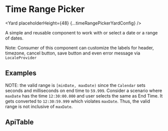 



# Time Range Picker

<Yard placeholderHeight={48} {...timeRangePickerYardConfig} />

A simple and reusable component to work with or select a date or a range of dates.

Note: Consumer of this component can customize the labels for header, timezone, cancel button, save button and even
error message via `LocaleProvider`

## Examples

<Example title="Usage with new API" path="time-range-picker/examples/new-api.js">
  <TimeRangePickerNewApi />
</Example>
<Example title="Basic Usage" path="time-range-picker/examples/basic.js">
  <TimeRangePickerBasic />
</Example>
<Example title="States" path="time-range-picker/examples/states.js">
  <TimeRangePickerStates />
</Example>
<Example title="Format String" path="time-range-picker/examples/format-string.js">
  <TimeRangePickerFormatString />
</Example>
<Example title="Single Month" path="time-range-picker/examples/single-month.js">
  <TimeRangePickerSingleMonth />
</Example>
<Example title="Overrides" path="time-range-picker/examples/overrides.js">
  <TimeRangePickerOverrides />
</Example>
<Example title="Date and Time Select Overrides" path="time-range-picker/examples/date-time-select-overrides.js">
  <TimeRangePickerDateTimeSelectOverrides />
</Example>
<Example title="Time Range Picker with localization" path="time-range-picker/examples/localization.js">
  <TimeRangePickerLocalization />
</Example>
<Example title="Date constraints" path="time-range-picker/examples/date-constraints.js">
  <TimeRangePickerDateConstraints /> 
</Example>

NOTE: the valid range is `[minDate, maxDate)` since the `Calendar` sets seconds and milliseconds on end time to `59.999`. 
Consider a scenario where `maxDate` has the time `12:30:00.000` and user selects the same as End Time. It gets converted 
to `12:30:59.999` which violates `maxDate`. Thus, the valid range is not inclusive of `maxDate`.

## ApiTable

<ApiTable title="Time Range Picker Props" config={timeRangePickerYardConfig} />
<ImplementationLink componentPath="time-range-picker" />
<Exports
  component={TimeRangePickerExports}
  title="Time Range Picker exports"
  path="spaceweb/time-range-picker"
  cheatsheet={false}
/>

